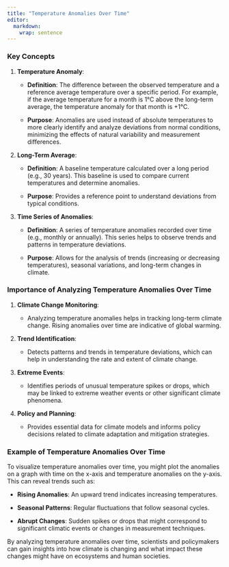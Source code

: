 ```yaml
---
title: "Temperature Anomalies Over Time"
editor: 
  markdown: 
    wrap: sentence
---
```


### Key Concepts

1.  **Temperature Anomaly**:

    -   **Definition**: The difference between the observed temperature and a reference average temperature over a specific period.
        For example, if the average temperature for a month is 1°C above the long-term average, the temperature anomaly for that month is +1°C.

    -   **Purpose**: Anomalies are used instead of absolute temperatures to more clearly identify and analyze deviations from normal conditions, minimizing the effects of natural variability and measurement differences.

2.  **Long-Term Average**:

    -   **Definition**: A baseline temperature calculated over a long period (e.g., 30 years).
        This baseline is used to compare current temperatures and determine anomalies.

    -   **Purpose**: Provides a reference point to understand deviations from typical conditions.

3.  **Time Series of Anomalies**:

    -   **Definition**: A series of temperature anomalies recorded over time (e.g., monthly or annually).
        This series helps to observe trends and patterns in temperature deviations.

    -   **Purpose**: Allows for the analysis of trends (increasing or decreasing temperatures), seasonal variations, and long-term changes in climate.

### Importance of Analyzing Temperature Anomalies Over Time

1.  **Climate Change Monitoring**:

    -   Analyzing temperature anomalies helps in tracking long-term climate change.
        Rising anomalies over time are indicative of global warming.

2.  **Trend Identification**:

    -   Detects patterns and trends in temperature deviations, which can help in understanding the rate and extent of climate change.

3.  **Extreme Events**:

    -   Identifies periods of unusual temperature spikes or drops, which may be linked to extreme weather events or other significant climate phenomena.

4.  **Policy and Planning**:

    -   Provides essential data for climate models and informs policy decisions related to climate adaptation and mitigation strategies.

### Example of Temperature Anomalies Over Time

To visualize temperature anomalies over time, you might plot the anomalies on a graph with time on the x-axis and temperature anomalies on the y-axis.
This can reveal trends such as:

-   **Rising Anomalies**: An upward trend indicates increasing temperatures.

-   **Seasonal Patterns**: Regular fluctuations that follow seasonal cycles.

-   **Abrupt Changes**: Sudden spikes or drops that might correspond to significant climatic events or changes in measurement techniques.

By analyzing temperature anomalies over time, scientists and policymakers can gain insights into how climate is changing and what impact these changes might have on ecosystems and human societies.
